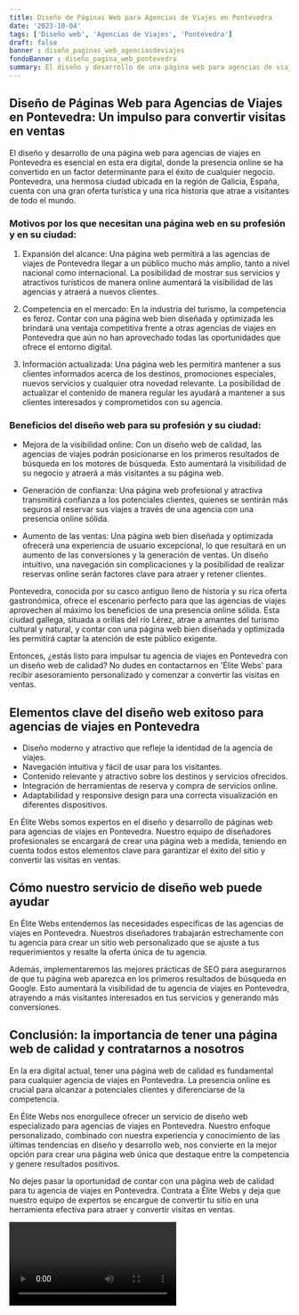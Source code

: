 ```yaml
---
title: Diseño de Páginas Web para Agencias de Viajes en Pontevedra
date: '2023-10-04'
tags: ['Diseño web', 'Agencias de Viajes', 'Pontevedra']
draft: false
banner : diseño_paginas_web_agenciasdeviajes
fondoBanner : diseño_pagina_web_pontevedra
summary: El diseño y desarrollo de una página web para agencias de viajes en Pontevedra es esencial en esta era digital, donde la presencia online se ha convertido en un factor determinante para el éxito de cualquier negocio. Pontevedra, una hermosa ciudad ubicada en la región de Galicia, España, cuenta con una gran oferta turística y una rica historia que atrae a visitantes de todo el mundo.
---
```


## Diseño de Páginas Web para Agencias de Viajes en Pontevedra: Un impulso para convertir visitas en ventas

El diseño y desarrollo de una página web para agencias de viajes en Pontevedra es esencial en esta era digital, donde la presencia online se ha convertido en un factor determinante para el éxito de cualquier negocio. Pontevedra, una hermosa ciudad ubicada en la región de Galicia, España, cuenta con una gran oferta turística y una rica historia que atrae a visitantes de todo el mundo.

### Motivos por los que necesitan una página web en su profesión y en su ciudad:

1. Expansión del alcance: Una página web permitirá a las agencias de viajes de Pontevedra llegar a un público mucho más amplio, tanto a nivel nacional como internacional. La posibilidad de mostrar sus servicios y atractivos turísticos de manera online aumentará la visibilidad de las agencias y atraerá a nuevos clientes.

2. Competencia en el mercado: En la industria del turismo, la competencia es feroz. Contar con una página web bien diseñada y optimizada les brindará una ventaja competitiva frente a otras agencias de viajes en Pontevedra que aún no han aprovechado todas las oportunidades que ofrece el entorno digital.

3. Información actualizada: Una página web les permitirá mantener a sus clientes informados acerca de los destinos, promociones especiales, nuevos servicios y cualquier otra novedad relevante. La posibilidad de actualizar el contenido de manera regular les ayudará a mantener a sus clientes interesados y comprometidos con su agencia.

### Beneficios del diseño web para su profesión y su ciudad:

- Mejora de la visibilidad online: Con un diseño web de calidad, las agencias de viajes podrán posicionarse en los primeros resultados de búsqueda en los motores de búsqueda. Esto aumentará la visibilidad de su negocio y atraerá a más visitantes a su página web.

- Generación de confianza: Una página web profesional y atractiva transmitirá confianza a los potenciales clientes, quienes se sentirán más seguros al reservar sus viajes a través de una agencia con una presencia online sólida.

- Aumento de las ventas: Una página web bien diseñada y optimizada ofrecerá una experiencia de usuario excepcional, lo que resultará en un aumento de las conversiones y la generación de ventas. Un diseño intuitivo, una navegación sin complicaciones y la posibilidad de realizar reservas online serán factores clave para atraer y retener clientes.

Pontevedra, conocida por su casco antiguo lleno de historia y su rica oferta gastronómica, ofrece el escenario perfecto para que las agencias de viajes aprovechen al máximo los beneficios de una presencia online sólida. Esta ciudad gallega, situada a orillas del río Lérez, atrae a amantes del turismo cultural y natural, y contar con una página web bien diseñada y optimizada les permitirá captar la atención de este público exigente.

Entonces, ¿estás listo para impulsar tu agencia de viajes en Pontevedra con un diseño web de calidad? No dudes en contactarnos en 'Élite Webs' para recibir asesoramiento personalizado y comenzar a convertir las visitas en ventas.

<GifSeo />

<Cta />

## Elementos clave del diseño web exitoso para agencias de viajes en Pontevedra

- Diseño moderno y atractivo que refleje la identidad de la agencia de viajes.
- Navegación intuitiva y fácil de usar para los visitantes.
- Contenido relevante y atractivo sobre los destinos y servicios ofrecidos.
- Integración de herramientas de reserva y compra de servicios online.
- Adaptabilidad y responsive design para una correcta visualización en diferentes dispositivos.

En Élite Webs somos expertos en el diseño y desarrollo de páginas web para agencias de viajes en Pontevedra. Nuestro equipo de diseñadores profesionales se encargará de crear una página web a medida, teniendo en cuenta todos estos elementos clave para garantizar el éxito del sitio y convertir las visitas en ventas.

## Cómo nuestro servicio de diseño web puede ayudar

En Élite Webs entendemos las necesidades específicas de las agencias de viajes en Pontevedra. Nuestros diseñadores trabajarán estrechamente con tu agencia para crear un sitio web personalizado que se ajuste a tus requerimientos y resalte la oferta única de tu agencia.

Además, implementaremos las mejores prácticas de SEO para asegurarnos de que tu página web aparezca en los primeros resultados de búsqueda en Google. Esto aumentará la visibilidad de tu agencia de viajes en Pontevedra, atrayendo a más visitantes interesados en tus servicios y generando más conversiones.

## Conclusión: la importancia de tener una página web de calidad y contratarnos a nosotros

En la era digital actual, tener una página web de calidad es fundamental para cualquier agencia de viajes en Pontevedra. La presencia online es crucial para alcanzar a potenciales clientes y diferenciarse de la competencia.

En Élite Webs nos enorgullece ofrecer un servicio de diseño web especializado para agencias de viajes en Pontevedra. Nuestro enfoque personalizado, combinado con nuestra experiencia y conocimiento de las últimas tendencias en diseño y desarrollo web, nos convierte en la mejor opción para crear una página web única que destaque entre la competencia y genere resultados positivos.

No dejes pasar la oportunidad de contar con una página web de calidad para tu agencia de viajes en Pontevedra. Contrata a Élite Webs y deja que nuestro equipo de expertos se encargue de convertir tu sitio en una herramienta efectiva para atraer y convertir visitas en ventas.

<Video />

<CtaBot job='Agencias de Viajes' city='Pontevedra'/>

<Gmaps query='Pontevedra+españa+maps' />